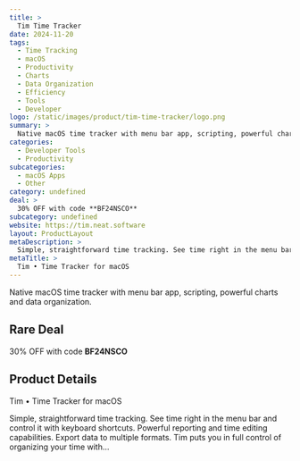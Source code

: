 ```yaml
---
title: >
  Tim Time Tracker
date: 2024-11-20
tags:
  - Time Tracking
  - macOS
  - Productivity
  - Charts
  - Data Organization
  - Efficiency
  - Tools
  - Developer
logo: /static/images/product/tim-time-tracker/logo.png
summary: >
  Native macOS time tracker with menu bar app, scripting, powerful charts and data organization.
categories:
  - Developer Tools
  - Productivity
subcategories:
  - macOS Apps
  - Other
category: undefined
deal: >
  30% OFF with code **BF24NSCO**
subcategory: undefined
website: https://tim.neat.software
layout: ProductLayout
metaDescription: >
  Simple, straightforward time tracking. See time right in the menu bar and control it with keyboard shortcuts. Powerful reporting and time editing capabilities. Export data to multiple formats. Tim puts you in full control of organizing your time with…
metaTitle: >
  Tim • Time Tracker for macOS
---
```

Native macOS time tracker with menu bar app, scripting, powerful charts and data organization.

## Rare Deal

30% OFF with code **BF24NSCO**

## Product Details
Tim • Time Tracker for macOS

Simple, straightforward time tracking. See time right in the menu bar and control it with keyboard shortcuts. Powerful reporting and time editing capabilities. Export data to multiple formats. Tim puts you in full control of organizing your time with…
